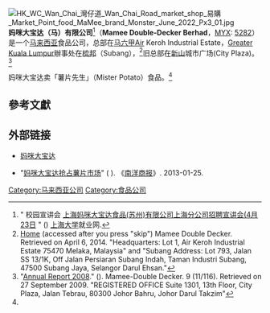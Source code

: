 [[File:HK_WC_Wan_Chai_灣仔道_Wan_Chai_Road_market_shop_易購_Market_Point_food_MaMee_brand_Monster_June_2022_Px3_01.jpg|thumb]]
'''妈咪大宝达（马）有限公司'''<ref name=ZBBSHU>" 校园宣讲会 [http://zbb.shu.edu.cn/graduateweb/news/viewnews.asp?id=1620&type=10 上海妈咪大宝达食品(苏州)有限公司上海分公司招聘宣讲会(4月23日] {{WebCite|url=https://www.webcitation.org/6OlnZOc6h?url=http://zbb.shu.edu.cn/graduateweb/news/viewnews.asp?id=1620 |date=20140412034648 |dateformat=iso }}" () [[上海大学|上海大学]]就业网.</ref>（'''Mamee Double-Decker Berhad'''，[[马来西亚股票交易所|MYX]]: [http://www.bursamalaysia.com/market/listed-companies/list-of-companies/plc-profile.html?stock_code=5282 5282]{{Wayback|url=http://www.bursamalaysia.com/market/listed-companies/list-of-companies/plc-profile.html?stock_code=5282 |date=20150923195417 }}）是一个[[马来西亚|马来西亚]]食品公司，总部在[[马六甲|马六甲]]Air Keroh Industrial Estate，[[Greater_Kuala_Lumpur|Greater Kuala Lumpur]]辦事处在[[梳邦再也|梳邦]]（Subang），<ref>[http://www.mamee.com/main.swf?154708072011 Home] {{Wayback|url=http://www.mamee.com/main.swf?154708072011 |date=20140407143824 }} (accessed after you press "skip") Mamee Double Decker. Retrieved on April 6, 2014. "Headquarters: Lot 1, Air Keroh Industrial Estate 75470 Melaka, Malaysia" and "Subang Address: Lot 793, Jalan SS 13/1K, Off Jalan Persiaran Subang Indah, Taman Industri Subang, 47500 Subang Jaya, Selangor Darul Ehsan."</ref>旧总部在[[新山|新山]]城市广场(City Plaza)。<ref>"[https://www.webcitation.org/6Olp3u0qT?url=http://web.archive.org/web/20120227080039/http%3A//www.mamee.com/Investor/annual%20report/MDD%202008.pdf Annual Report 2008]." (). Mamee-Double Decker. 9 (11/116). Retrieved on 27 September 2009. "REGISTERED OFFICE Suite 1301, 13th Floor, City Plaza, Jalan Tebrau, 80300 Johor Bahru, Johor Darul Takzim"</ref>

妈咪大宝达卖「薯片先生」（Mister Potato）食品。<ref name=ZBBSHU/>

==參考文獻==
{{Reflist}}

==外部链接==
* {{en icon}} [http://www.mamee.com 妈咪大宝达]{{Wayback|url=http://www.mamee.com/ |date=20140404221927 }}
* {{zh-hans icon}} "[http://www.nanyang.com/node/506960?tid=761 妈咪大宝达抢占薯片市场]" ( {{WebCite|url=https://www.webcitation.org/6OloVvkeR?url=http://www.nanyang.com/node/506960?tid=761 |date=20140412040113 |dateformat=iso }}). 《[[南洋商报|南洋商报]]》. 2013-01-25.

[[Category:马来西亚公司|Category:马来西亚公司]]
[[Category:食品公司|Category:食品公司]]